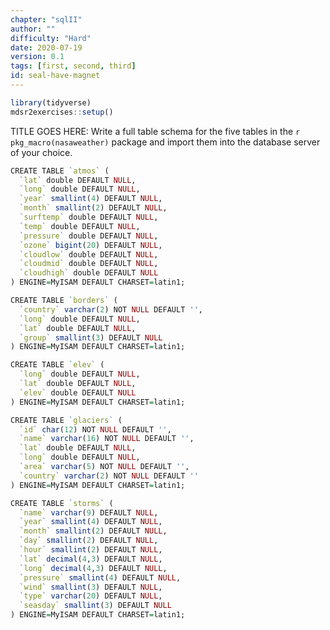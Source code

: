 ```yaml
---
chapter: "sqlII"
author: ""
difficulty: "Hard"
date: 2020-07-19 
version: 0.1
tags: [first, second, third]
id: seal-have-magnet
---
```


```r
library(tidyverse)
mdsr2exercises::setup()
```

TITLE GOES HERE: Write a full table schema for the five tables in the `r pkg_macro(nasaweather)` package and import them into the database server of your choice.  


 <!--begin-answer-->
```r
CREATE TABLE `atmos` (
  `lat` double DEFAULT NULL,
  `long` double DEFAULT NULL,
  `year` smallint(4) DEFAULT NULL,
  `month` smallint(2) DEFAULT NULL,
  `surftemp` double DEFAULT NULL,
  `temp` double DEFAULT NULL,
  `pressure` double DEFAULT NULL,
  `ozone` bigint(20) DEFAULT NULL,
  `cloudlow` double DEFAULT NULL,
  `cloudmid` double DEFAULT NULL,
  `cloudhigh` double DEFAULT NULL
) ENGINE=MyISAM DEFAULT CHARSET=latin1;

CREATE TABLE `borders` (
  `country` varchar(2) NOT NULL DEFAULT '',
  `long` double DEFAULT NULL,
  `lat` double DEFAULT NULL,
  `group` smallint(3) DEFAULT NULL
) ENGINE=MyISAM DEFAULT CHARSET=latin1;

CREATE TABLE `elev` (
  `long` double DEFAULT NULL,
  `lat` double DEFAULT NULL,
  `elev` double DEFAULT NULL
) ENGINE=MyISAM DEFAULT CHARSET=latin1;

CREATE TABLE `glaciers` (
  `id` char(12) NOT NULL DEFAULT '',
  `name` varchar(16) NOT NULL DEFAULT '',
  `lat` double DEFAULT NULL,
  `long` double DEFAULT NULL,
  `area` varchar(5) NOT NULL DEFAULT '',
  `country` varchar(2) NOT NULL DEFAULT ''
) ENGINE=MyISAM DEFAULT CHARSET=latin1;

CREATE TABLE `storms` (
  `name` varchar(9) DEFAULT NULL,
  `year` smallint(4) DEFAULT NULL,
  `month` smallint(2) DEFAULT NULL,
  `day` smallint(2) DEFAULT NULL,
  `hour` smallint(2) DEFAULT NULL,
  `lat` decimal(4,3) DEFAULT NULL,
  `long` decimal(4,3) DEFAULT NULL,
  `pressure` smallint(4) DEFAULT NULL,
  `wind` smallint(3) DEFAULT NULL,
  `type` varchar(20) DEFAULT NULL,
  `seasday` smallint(3) DEFAULT NULL
) ENGINE=MyISAM DEFAULT CHARSET=latin1;
```
 <!--end-answer-->



